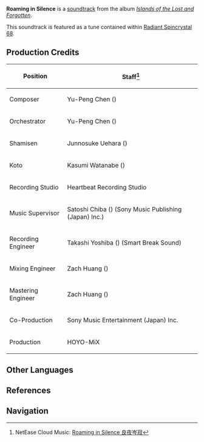 {{Soundtrack Infobox
|title          =
|image          = Islands of the Lost and Forgotten.png
|album          = Islands of the Lost and Forgotten
|disc           = 1
|number         = 09
|featured       =
|featured2      =
|featured3      =
|featured_disc  =
|featured_disc2 =
|featured_disc3 =
|youtube_id     = Zp7QjGk4Vco
|youtube_time   = 1
|spotify_id     = 5Ut8uhVPpjhdaXbjnUDpUj
|played_in      = Seirai Island
|during         = [[Seirai Island]]
|domain         =
|previous       = What Now Remains
|next           = Lonely Journey
}}
'''Roaming in Silence''' is a [[soundtrack]] from the album ''[[Islands of the Lost and Forgotten]]''.

This soundtrack is featured as a tune contained within [[Radiant Spincrystal 68]].

==Production Credits==
{| class="wikitable" style="text-align:left; height:0.5em"
! Position
! Staff<ref>NetEase Cloud Music: [https://music.163.com/#/song?id=1937111279 Roaming in Silence 良夜岑寂]</ref>
|-
! Composer
| Yu-Peng Chen ({{Lang|zh=陈致逸|mini=1}})
|-
! Orchestrator
| Yu-Peng Chen ({{Lang|zh=陈致逸|mini=1}})
|-
! Shamisen
| Junnosuke Uehara ({{Lang|ja=上原潤之助|mini=1}})
|-
! Koto
| Kasumi Watanabe ({{Lang|ja=渡邊香澄|mini=1}})
|-
! Recording Studio
| Heartbeat Recording Studio
|-
! Music Supervisor
| Satoshi Chiba ({{Lang|ja=千葉智史|mini=1}}) (Sony Music Publishing (Japan) Inc.)
|-
! Recording Engineer
| Takashi Yoshiba ({{Lang|ja=吉羽貴史|mini=1}}) (Smart Break Sound)
|-
! Mixing Engineer
| Zach Huang ({{Lang|zh=黄巍|mini=1}})
|-
! Mastering Engineer
| Zach Huang ({{Lang|zh=黄巍|mini=1}})
|-
! Co-Production
| Sony Music Entertainment (Japan) Inc.
|-
! Production
| HOYO-MiX
|}
<!--
==Videos==
<gallery hideaddbutton="true" captionalign="center">
</gallery>

==Trivia==
-->

==Other Languages==
{{Other Languages|default_hidden = 1
|en      = Roaming in Silence
|zhs     = 良夜岑寂
|zhs_rm  = Liángyè Cénjì
|zht     = 良夜岑寂
|zht_rm  = Liángyè Cénjí
|ja      = 月夜の静寂
|ja_rm   = Tsukiyo no Seijaku{{Assumed}}
|ko      = Roaming in Silence<ref name="RS">{{Ref/Item|Radiant Spincrystal 68|note=Korean, Spanish, French, Russian, Thai, Vietnamese, German, Indonesian, Portuguese}}</ref>
|es      = Roaming in Silence<ref name="RS" />
|fr      = Roaming in Silence<ref name="RS" />
|ru      = Roaming in Silence<ref name="RS" />
|th      = Roaming in Silence<ref name="RS" />
|vi      = Màn Đêm Cô Tịch<ref name="RS" />
|de      = Roaming in Silence<ref name="RS" />
|id      = Roaming in Silence<ref name="RS" />
|pt      = Roaming in Silence<ref name="RS" />
}}

==References==
{{Reflist}}

==Navigation==
{{Soundtrack Navbox|Islands of the Lost and Forgotten}}